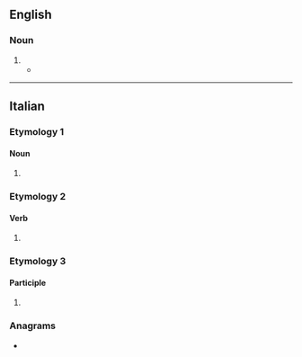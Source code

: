 ==English==

===Noun===
{{en-noun}}

# {{obs sp|en|cavalgade}}
#* {{RQ:Butler Hudibras|passage=First he that led the '''cavalcate''', <br>Wore a sow-gelder's flagellet, <br>On which he blew as strong a levet.}}

----

==Italian==

===Etymology 1===

====Noun====
{{head|it|noun form|g=f}}

# {{plural of|it|cavalcata}}

===Etymology 2===

====Verb====
{{head|it|verb form}}

# {{inflection of|it|cavalcare||2|p|pres|indc|;|2|p|impr}}

===Etymology 3===

====Participle====
{{head|it|past participle form|g=f-p}}

# {{feminine plural of|it|cavalcato}}

===Anagrams===
* {{anagrams|it|a=aaacceltv|calcavate|laccavate|lavatacce}}